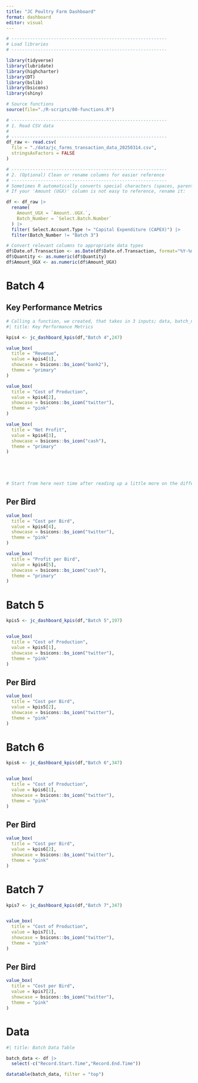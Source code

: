 ```yaml
---
title: "JC Poultry Farm Dashboard"
format: dashboard
editor: visual
---
```


```r

# -----------------------------------------------------------
# Load libraries
# -----------------------------------------------------------

library(tidyverse)
library(lubridate)
library(highcharter)
library(DT)
library(bslib)
library(bsicons)
library(shiny)

# Source functions
source(file="./R-scripts/00-functions.R")

# -----------------------------------------------------------
# 1. Read CSV data
#    
# -----------------------------------------------------------
df_raw <- read.csv(
  file = "./data/jc_farms_transaction_data_20250314.csv",
  stringsAsFactors = FALSE
)

# -----------------------------------------------------------
# 2. (Optional) Clean or rename columns for easier reference
# -----------------------------------------------------------
# Sometimes R automatically converts special characters (spaces, parentheses).
# If your 'Amount (UGX)' column is not easy to reference, rename it:

df <- df_raw |> 
  rename(
    Amount_UGX = `Amount..UGX.`,
    Batch_Number = `Select.Batch.Number`
  ) |> 
  filter( Select.Account.Type != "Capital Expenditure (CAPEX)") |> 
  filter(Batch_Number != "Batch 3")

# Convert relevant columns to appropriate data types
df$Date.of.Transaction <- as.Date(df$Date.of.Transaction, format="%Y-%m-%d")
df$Quantity <- as.numeric(df$Quantity)
df$Amount_UGX <- as.numeric(df$Amount_UGX)

```

# Batch 4

## Key Performance Metrics

```r
# Calling a function, we created, that takes in 3 inputs; data, batch_num and num_birds to derive key metrics
#| title: Key Performance Metrics

kpis4 <- jc_dashboard_kpis(df,"Batch 4",247)

value_box(
  title = "Revenue",
  value = kpis4[1],
  showcase = bsicons::bs_icon("bank2"),
  theme = "primary"
)

value_box(
  title = "Cost of Production",
  value = kpis4[2],
  showcase = bsicons::bs_icon("twitter"),
  theme = "pink"
)

value_box(
  title = "Net Profit",
  value = kpis4[3],
  showcase = bsicons::bs_icon("cash"),
  theme = "primary"
)
  




# Start from here next time after reading up a little more on the different types of functions and R shiny

```

## Per  Bird

```r
value_box(
  title = "Cost per Bird",
  value = kpis4[4],
  showcase = bsicons::bs_icon("twitter"),
  theme = "pink"
)

value_box(
  title = "Profit per Bird",
  value = kpis4[5],
  showcase = bsicons::bs_icon("cash"),
  theme = "primary"
)
```

# Batch 5
```r
kpis5 <- jc_dashboard_kpis(df,"Batch 5",197)


value_box(
  title = "Cost of Production",
  value = kpis5[1],
  showcase = bsicons::bs_icon("twitter"),
  theme = "pink"
)


```


## Per Bird
```r
value_box(
  title = "Cost per Bird",
  value = kpis5[2],
  showcase = bsicons::bs_icon("twitter"),
  theme = "pink"
)

```


# Batch 6
```r
kpis6 <- jc_dashboard_kpis(df,"Batch 6",347)


value_box(
  title = "Cost of Production",
  value = kpis6[1],
  showcase = bsicons::bs_icon("twitter"),
  theme = "pink"
)

```


## Per Bird
```r
value_box(
  title = "Cost per Bird",
  value = kpis6[2],
  showcase = bsicons::bs_icon("twitter"),
  theme = "pink"
)
```


# Batch 7
```r
kpis7 <- jc_dashboard_kpis(df,"Batch 7",347)


value_box(
  title = "Cost of Production",
  value = kpis7[1],
  showcase = bsicons::bs_icon("twitter"),
  theme = "pink"
)
```


## Per Bird
```r
value_box(
  title = "Cost per Bird",
  value = kpis7[2],
  showcase = bsicons::bs_icon("twitter"),
  theme = "pink"
)

```



# Data

```r

#| title: Batch Data Table 

batch_data <- df |>
  select(-c("Record.Start.Time","Record.End.Time"))

datatable(batch_data, filter = "top")
```
